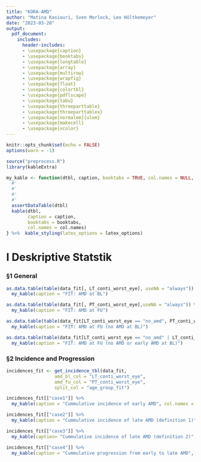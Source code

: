 ```yaml
---
title: "KORA-AMD"
author: "Matina Kasiouri, Sven Morlock, Leo Höltkemeyer"
date: "2023-03-20"
output:
  pdf_document:
    includes:
      header-includes:
      - \usepackage{caption}
      - \usepackage{booktabs}
      - \usepackage{longtable}
      - \usepackage{array}
      - \usepackage{multirow}
      - \usepackage{wrapfig}
      - \usepackage{float}
      - \usepackage{colortbl}
      - \usepackage{pdflscape}
      - \usepackage{tabu}
      - \usepackage{threeparttable}
      - \usepackage{threeparttablex}
      - \usepackage[normalem]{ulem}
      - \usepackage{makecell}
      - \usepackage{xcolor}
---
```


```r
knitr::opts_chunk$set(echo = FALSE)
options(warn = -1) 
```

```r
source("preprocess.R")
library(kableExtra)
```

```r
my_kable <- function(dtbl, caption, booktabs = TRUE, col.names = NULL, latex_options = "hold_position") {
  #'
  #'
  #'
  #'
  assertDataTable(dtbl)
  kable(dtbl,
        caption = caption,
        booktabs = booktabs,
        col.names = col.names)
} %>%  kable_styling(latex_options = latex_options)
```

# I Deskriptive Statstik

### §1 General
```r
as.data.table(table(data_fit[, LT_conti_worst_eye], useNA = "always")) %>% 
  my_kable(caption = "FIT: AMD at BL")
```

```r
as.data.table(table(data_fit[, PT_conti_worst_eye],useNA = "always")) %>% 
  my_kable(caption = "FIT: AMD at FU")
```

```r
as.data.table(table(data_fit[LT_conti_worst_eye == "no_amd", PT_conti_worst_eye], useNA = "always")) %>% 
  my_kable(caption = "FIT: AMD at FU (no AMD at BL)")
```

```r
as.data.table(table(data_fit[LT_conti_worst_eye == "no_amd" | LT_conti_worst_eye == "early", PT_conti_worst_eye],useNA = "always")) %>% 
  my_kable(caption = "FIT: AMD at FU (no AMD or early AMD at BL)")
```
\newpage
### §2 Incidence and Progression

```r
incidences_fit <- get_incidence_tbl(data_fit,
                  amd_bl_col = "LT_conti_worst_eye",
                  amd_fu_col = "PT_conti_worst_eye",
                  split_col = "age_group_fit")
```

```r
incidences_fit[["case1"]] %>% 
  my_kable(caption = "Cummulative incidence of early AMD", col.names = NA)
```

```r
incidences_fit[["case2"]] %>% 
  my_kable(caption = "Cummulative incidence of late AMD (definition 1)", col.names = NA)
```

```r
incidences_fit[["case3"]] %>% 
  my_kable(caption= "Cummulative incidence of late AMD (definition 2)", col.names = NA)
```

```r
incidences_fit[["case4"]] %>% 
  my_kable(caption = "Cummulative progression from early to late AMD", col.names = NA)
```